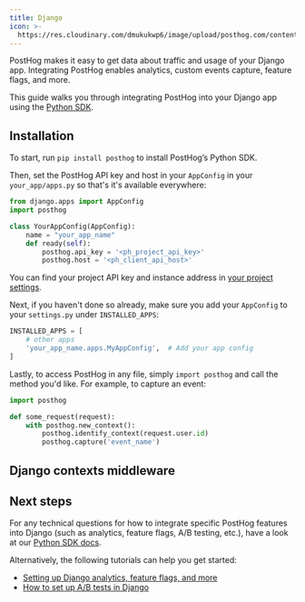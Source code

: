 ```yaml
---
title: Django
icon: >-
  https://res.cloudinary.com/dmukukwp6/image/upload/posthog.com/contents/docs/integrate/frameworks/django.svg
---
```


PostHog makes it easy to get data about traffic and usage of your Django app. Integrating PostHog enables analytics, custom events capture, feature flags, and more.

This guide walks you through integrating PostHog into your Django app using the [Python SDK](/docs/libraries/python).

## Installation

To start, run `pip install posthog` to install PostHog’s Python SDK.

Then, set the PostHog API key and host in your `AppConfig` in your `your_app/apps.py` so that's it's available everywhere:

```python file=your_app/apps.py
from django.apps import AppConfig
import posthog

class YourAppConfig(AppConfig):
    name = "your_app_name"
    def ready(self):
        posthog.api_key = '<ph_project_api_key>'
        posthog.host = '<ph_client_api_host>'
```

You can find your project API key and instance address in [your project settings](https://us.posthog.com/project/settings).

Next, if you haven't done so already, make sure you add your `AppConfig` to your `settings.py` under `INSTALLED_APPS`:

```python file=settings.py
INSTALLED_APPS = [
    # other apps
    'your_app_name.apps.MyAppConfig',  # Add your app config
]
```

Lastly, to access PostHog in any file, simply `import posthog` and call the method you'd like. For example, to capture an event:

```python
import posthog

def some_request(request):
    with posthog.new_context():
        posthog.identify_context(request.user.id)
        posthog.capture('event_name')
```

## Django contexts middleware


<DjangoContextsMiddleware />

## Next steps

For any technical questions for how to integrate specific PostHog features into Django (such as analytics, feature flags, A/B testing, etc.), have a look at our [Python SDK docs](/docs/libraries/python).

Alternatively, the following tutorials can help you get started:

- [Setting up Django analytics, feature flags, and more](/tutorials/django-analytics)
- [How to set up A/B tests in Django](/tutorials/django-ab-tests)
